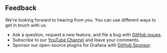## Feedback

We're looking forward to hearing from you. You can use different ways to get in touch with us.

- Ask a question, request a new feature, and file a bug with [GitHub issues](https://github.com/volkovlabs/volkovlabs-env-datasource/issues).
- Subscribe to our [YouTube Channel](https://youtube.com/@volkovlabs) and leave your comments.
- Sponsor our open-source plugins for Grafana with [GitHub Sponsor](https://github.com/sponsors/VolkovLabs).
